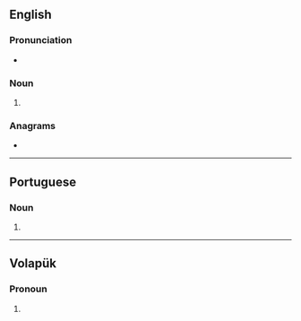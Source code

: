 {{also|ödes}}
==English==

===Pronunciation===
* {{rhymes|əʊdz|lang=en}}

===Noun===
{{head|en|noun plural form}}

# {{plural of|ode|lang=en}}

===Anagrams===
* {{anagrams|en|a=deos|Does|SOED|deos|does|dose}}

----

==Portuguese==

===Noun===
{{head|pt|noun plural form}}

# {{plural of|ode|lang=pt}}

----

==Volapük==

===Pronoun===
{{head|vo|pronoun form}}

# {{inflection of|od||dat|p|lang=vo}}